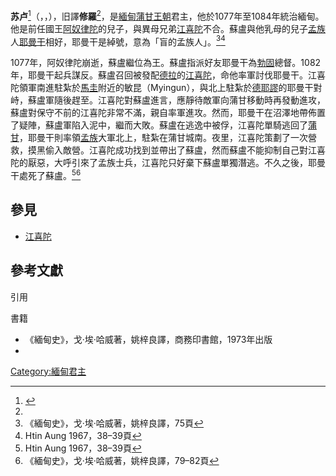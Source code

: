 {{noteTA
|1=zh-cn:勃固; zh-tw:白固; zh-hk:白古; 
}}
{{Infobox royalty
| type                 = 
| name                 = 蘇盧 <br/> {{my|စောလူး}}
| image                = 
| caption              = 
| reign                = 1077年–1084年
| coronation           = 
| succession           = [[蒲甘王朝|蒲甘王朝]]
| predecessor          = [[阿奴律陀|阿奴律陀]]
| successor            = [[江喜陀|江喜陀]]
| suc-type             = 
| reg-type             = 
| regent               = 
| spouse               = {{link-en|烏紹班|Usaukpan (Sawlu)}} <br/> {{link-en|瑪尼山達|Manisanda}}
| issue                = {{link-en|蘇雲|Saw Yun of Pagan}}
| issue-link           = 
| full name            = 
| house                = [[蒲甘王朝|蒲甘王朝]]
| father               = [[阿奴律陀|阿奴律陀]]
| mother               = {{link-en|愛嘎瑪黑蒂|Agga Mahethi of Pagan}}
| birth_date           = 1049年4月 
| birth_place          = [[蒲甘王朝|蒲甘王朝]]
| death_date           = 1084年4月
| death_place          = 
| date of burial       = 
| place of burial      = 
| religion             = [[上座部佛教|上座部佛教]]
| signature            = 
}}
{{Burmese characters}}
'''苏卢'''<ref name="liuli">{{cite book|title=琉璃宫史（下卷）|publisher=商务印书馆|year=2009年|page=1121}}</ref>（{{lang-my|စောလူး}}，{{IPA-my|sɔ́ lú|pron}}，{{bd|1049年||1084年||}}），旧譯'''修羅'''<ref name="liuli"/>，是[[緬甸|緬甸]][[蒲甘王朝|蒲甘王朝]]君主，他於1077年至1084年統治緬甸。他是前任國王[[阿奴律陀|阿奴律陀]]的兒子，與異母兄弟[[江喜陀|江喜陀]]不合。蘇盧與他乳母的兒子[[孟族|孟族]]人[[耶曼干|耶曼干]]相好，耶曼干是綽號，意為「盲的孟族人」。<ref>《緬甸史》，戈·埃·哈威著，姚梓良譯，75頁</ref><ref name=Htin3839>Htin Aung 1967，38–39頁</ref>

1077年，阿奴律陀崩逝，蘇盧繼位為王。蘇盧指派好友耶曼干為[[勃固|勃固]]總督。1082年，耶曼干起兵謀反。蘇盧召回被發配[[德拉區_(緬甸)|德拉]]的[[江喜陀|江喜陀]]，命他率軍討伐耶曼干。江喜陀領軍南進駐紮於[[馬圭縣_(緬甸)|馬圭]]附近的敏昆（Myingun），與北上駐紮於[[德耶謬縣|德耶謬]]的耶曼干對峙，蘇盧軍隨後趕至。江喜陀對蘇盧進言，應靜待敵軍向蒲甘移動時再發動進攻，蘇盧對保守不前的江喜陀非常不滿，親自率軍進攻。然而，耶曼干在沼澤地帶佈置了疑陣，蘇盧軍陷入泥中，繼而大敗。蘇盧在逃逸中被俘，江喜陀單騎逃回了[[蒲甘|蒲甘]]，耶曼干則率領[[孟族|孟族]]大軍北上，駐紮在蒲甘城南。夜里，江喜陀策劃了一次營救，摸黑偷入敵營。江喜陀成功找到並帶出了蘇盧，然而蘇盧不能抑制自己對江喜陀的厭惡，大呼引來了孟族士兵，江喜陀只好棄下蘇盧單獨潛逃。不久之後，耶曼干處死了蘇盧。<ref name=Htin3839>Htin Aung 1967，38–39頁</ref><ref>《緬甸史》，戈·埃·哈威著，姚梓良譯，79–82頁</ref>

== 參見 ==
* [[江喜陀|江喜陀]]

== 參考文獻 ==
;引用
{{reflist}}
;書籍
*《緬甸史》，戈·埃·哈威著，姚梓良譯，商務印書館，1973年出版
* {{cite book | last=Htin Aung | first=Maung | title=A History of Burma | url=https://archive.org/details/historyofburma00htin | publisher=Cambridge University Press | location=New York and London | year=1967 }}

{{start box}}
{{s-before|[[阿奴律陀|阿奴律陀]]}}
{{s-title|[[緬甸|緬甸]][[蒲甘王朝|蒲甘王朝]][[君主|君主]]|1077年－1084年}}
{{s-after|[[江喜陀|江喜陀]]}}
{{end box}}
{{Burmese monarchs}}
[[Category:緬甸君主|Category:緬甸君主]]